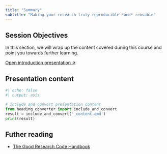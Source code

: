 ```yaml
---
title: "Summary"
subtitle: "Making your research truly reproducible *and* reusable"
---
```


:::{.callout-note}
## Session Objectives

In this section, we will wrap up the content covered during this course and point you towards further learning.

:::


[Open introduction presentation ↗](presentation.qmd){.btn .btn-outline-primary .btn role="button" data-toggle="tooltip" title="Open presentation in a new tab" target="_blank"}

## Presentation content

```python
#| echo: false
#| output: asis

# Include and convert presentation content
from heading_converter import include_and_convert
result = include_and_convert('_content.qmd')
print(result)
```

## Futher reading

- [The Good Research Code Handbook](https://goodresearch.dev/)